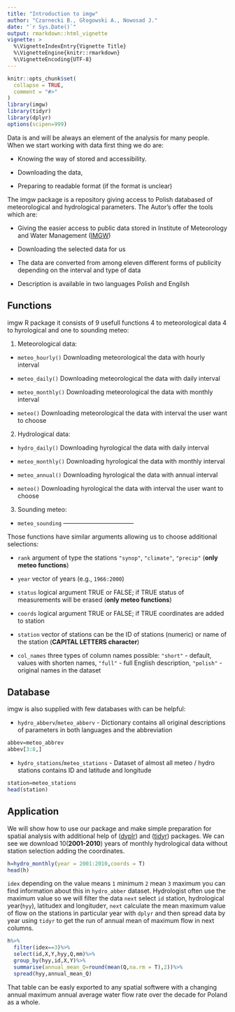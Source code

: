 ```yaml
---
title: "Introduction to imgw"
author: "Czarnecki B., Głogowski A., Nowosad J."
date: "`r Sys.Date()`"
output: rmarkdown::html_vignette
vignette: >
  %\VignetteIndexEntry{Vignette Title}
  %\VignetteEngine{knitr::rmarkdown}
  %\VignetteEncoding{UTF-8}
---
```


```r
knitr::opts_chunk$set(
  collapse = TRUE,
  comment = "#>"
)
library(imgw)
library(tidyr)
library(dplyr)
options(scipen=999)
```

Data is and will be always an element of the analysis for many people. 
When we start working with data first thing we do are:

-	Knowing the way of stored and accessibility.

-	Downloading the data,

-	Preparing to readable format (if the format is unclear)

The imgw package is a repository giving access to Polish databased of meteorological and hydrological parameters.
The Autor’s offer the tools which are:

-	Giving the easier access to public data stored in Institute of Meteorology and Water Management ([IMGW](https://dane.imgw.pl/))

-	Downloading the selected data for us

-	The data are converted from among eleven different forms of publicity depending on the interval and type of data

-	Description is available in two languages Polish and Engilsh 

## Functions 

imgw R package it consists of 9 usefull functions 4 to meteorological data 4 to hyrological and one to sounding meteo:

1. Meteorological data:

- `meteo_hourly()` Downloading meteorological the data with hourly interval 

- `meteo_daily()` Downloading meteorological the data with daily interval 

- `meteo_monthly()` Downloading meteorological the data with monthly interval 

- `meteo()` Downloading meteorological the data with interval the user want to choose 

2. Hydrological data: 

- `hydro_daily()` Downloading hyrological the data with daily interval

- `meteo_monthly()`  Downloading hyrological the data with monthly interval

- `meteo_annual()`  Downloading hyrological the data with annual interval

- `meteo()` Downloading hyrological the data with interval the user want to choose

3. Sounding meteo: 

- `meteo_sounding` -----------------------------------

Those functions have similar arguments allowing us to choose additional selections:

- `rank` argument of type the stations `"synop"`, `"climate"`, `"precip"` (**only meteo functions**)

- `year` vector of years (e.g., `1966:2000`)

- `status` logical argument TRUE or FALSE; if TRUE status of measurements will be erased (**only meteo functions**)

- `coords` logical argument TRUE or FALSE;  if TRUE coordinates are added to station

- `station` vector of stations can be the ID of stations (numeric) or name of the station (**CAPITAL LETTERS character**)

- `col_names` three types of column names possible: `"short"` - default, values with shorten names, `"full"` - full English description, `"polish"` - original names in the dataset

## Database

imgw is also supplied with few databases with can be helpful:

- `hydro_abberv`/`meteo_abberv` - Dictionary contains all original descriptions of parameters in both languages and the abbreviation

```r
abbev=meteo_abbrev
abbev[3:8,]
```

- `hydro_stations`/`meteo_stations` - Dataset of almost all meteo / hydro stations contains ID  and latitude and longitude

```r
station=meteo_stations
head(station)
```

## Application

We will show how to use our package and make simple preparation for spatial analysis with additional help of ([dyplr](https://cran.r-project.org/web/packages/dplyr/vignettes/dplyr.html)) and ([tidyr](https://cran.r-project.org/web/packages/tidyr/vignettes/tidy-data.html)) packages. 
We can see we download 10(**2001-2010**) years of monthly hydrological data without station selection adding the coordinates. 

```r
h=hydro_monthly(year = 2001:2010,coords = T)
head(h)
```

`idex` depending on the value means `1` minimum `2` mean `3` maximum you can find information about this in `hydro_abber` dataset. 
Hydrologist often use the maximum value so we will filter the data `next` select `id` station, hydrological year(`hyy`), latitude`X` and longitude`Y`, `next` calculate the mean maximum value of flow on the stations in particular year with `dplyr` and then spread data by year using `tidyr` to get the run of annual mean of maximum flow in next columns.

```r
h%>%
  filter(idex==3)%>%
  select(id,X,Y,hyy,Q,mm)%>%
  group_by(hyy,id,X,Y)%>%
  summarise(annual_mean_Q=round(mean(Q,na.rm = T),2))%>%
  spread(hyy,annual_mean_Q)
```

That table can be easly exported to any spatial softwere with a changing annual maximum annual average water flow rate over the decade for Poland as a whole.
